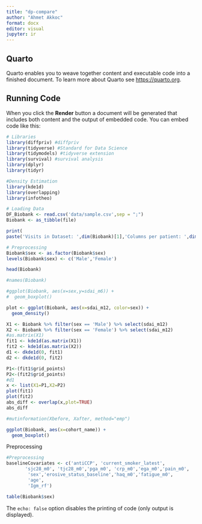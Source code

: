 ```yaml
---
title: "dp-compare"
author: "Ahmet Akkoc"
format: docx
editor: visual
jupyter: ir
---
```


## Quarto

Quarto enables you to weave together content and executable code into a finished document. To learn more about Quarto see <https://quarto.org>.

## Running Code

When you click the **Render** button a document will be generated that includes both content and the output of embedded code. You can embed code like this:

```r
# Libraries
library(diffpriv) #diffpriv
library(tidyverse) #Standard for Data Science
library(tidymodels) #tidyverse extension
library(survival) #survival analysis
library(dplyr)
library(tidyr)

#Density Estimation
library(kde1d)
library(overlapping)
library(infotheo)

# Loading Data
DF_Biobank <- read.csv('data/sample.csv',sep = ";")
Biobank <- as_tibble(file)

print(
paste('Visits in Dataset: ',dim(Biobank)[1],'Columns per patient: ',dim(Biobank)[2]))

# Preprocessing
Biobank$sex <- as.factor(Biobank$sex)
levels(Biobank$sex) <- c('Male','Female')

head(Biobank)


```

```r

#names(Biobank)
```

```r
#ggplot(Biobank, aes(x=sex,y=sdai_m6)) +
#  geom_boxplot()
```

```r
plot <- ggplot(Biobank, aes(x=sdai_m12, color=sex)) +
  geom_density()
```

```r
X1 <- Biobank %>% filter(sex == 'Male') %>% select(sdai_m12)
X2 <- Biobank %>% filter(sex == 'Female') %>% select(sdai_m12)
#as.matrix(X1)
fit1 <- kde1d(as.matrix(X1))
fit2 <- kde1d(as.matrix(X2))
d1 <- dkde1d(0, fit1)
d2 <- dkde1d(0, fit2)

P1<-(fit1$grid_points)
P2<-(fit2$grid_points)
#d1
x <- list(X1=P1,X2=P2)
plot(fit1)
plot(fit2)
abs_diff <- overlap(x,plot=TRUE)
abs_diff
```

```r
#mutinformation(Xbefore, Xafter, method="emp")
```

```r
ggplot(Biobank, aes(x=cohort_name)) +
  geom_boxplot()
```

Preprocessing

```r
#Preprocessing
baselineCovariates <- c('antiCCP', 'current_smoker_latest',
       'sjc28_m0', 'tjc28_m0','pga_m0', 'crp_m0','ega_m0','pain_m0',
        'sex','erosive_status_baseline','haq_m0','fatigue_m0',
        'age',
        'Igm_rf')
```

```r
table(Biobank$sex)
```

The `echo: false` option disables the printing of code (only output is displayed).
